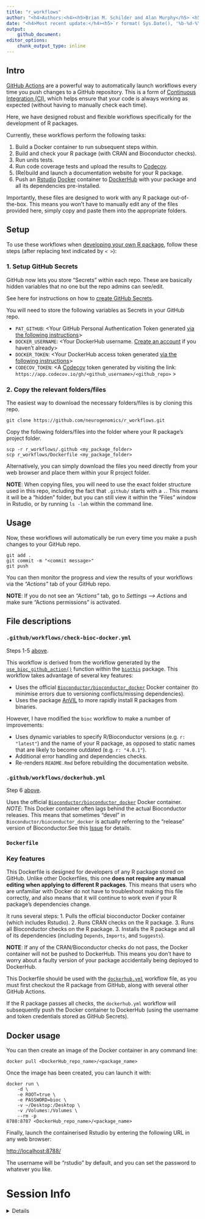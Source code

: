 ```yaml
---
title: "r_workflows" 
author: "<h4>Authors:<h4><h5>Brian M. Schilder and Alan Murphy</h5> <h5><a href='https://www.neurogenomics.co.uk/' target='_blank'>Neurogenomics Lab</a></h5> <h5><a href='https://www.imperial.ac.uk/brain-sciences/' target='_blank'>Imperial College London</a></h5>" 
date: "<h4>Most recent update:</h4><h5>`r format( Sys.Date(), '%b-%d-%Y')`</h5>"
output:
    github_document:
editor_options:
    chunk_output_type: inline
---
```


## Intro

[GitHub Actions](https://docs.github.com/en/actions) 
are a powerful way to automatically launch workflows 
every time you push changes to a GitHub repository. 
This is a form of [Continuous Integration (CI)](https://docs.github.com/en/actions/automating-builds-and-tests/about-continuous-integration),
which helps ensure that your code is always working as expected 
(without having to manually check each time).

Here, we have designed robust and flexible workflows 
specifically for the development of R packages.  

Currently, these workflows perform the following tasks:  

1. Build a Docker container to run subsequent steps within. 
2. Build and check your R package (with CRAN and Bioconductor checks).  
3. Run units tests.  
4. Run code coverage tests and upload the results 
to [Codecov](https://about.codecov.io/).  
5. (Re)build and launch a documentation website for your R package.  
6. Push an [Rstudio](https://www.rstudio.com/) 
[Docker](https://www.docker.com/) container to 
[DockerHub](https://hub.docker.com/) 
with your package and all its dependencies pre-installed.  

Importantly, these files are designed to work with any R package out-of-the-box.
This means you won't have to manually edit any of the files provided here, 
simply copy and paste them into the appropriate folders.

## Setup 

To use these workflows when [developing your own R package](https://support.rstudio.com/hc/en-us/articles/200486488-Developing-Packages-with-the-RStudio-IDE), follow these steps (after replacing text indicated by `< >`):

### 1. Setup GitHub Secrets 

GitHub now lets you store "Secrets" within each repo. 
These are basically hidden variables that no one but the repo admins 
can see/edit. 

See here for instructions on how to [create GitHub Secrets](https://docs.github.com/en/actions/security-guides/encrypted-secrets). 

You will need to store the following variables as Secrets in your GitHub repo.

* `PAT_GITHUB`: <Your GitHub Personal Authentication Token 
generated [via the following instructions](https://docs.github.com/en/authentication/keeping-your-account-and-data-secure/creating-a-personal-access-token)>  
* `DOCKER_USERNAME`: <Your DockerHub username. 
[Create an account](https://hub.docker.com/signup) if you haven't already>  
* `DOCKER_TOKEN`: <Your DockerHub access token generated 
[via the following instructions](https://docs.docker.com/docker-hub/access-tokens/)>  
* `CODECOV_TOKEN`: <A [Codecov](https://app.codecov.io/gh) 
token generated by visiting the link:
`https://app.codecov.io/gh/<github_username>/<github_repo>` >  

### 2. Copy the relevant folders/files

The easiest way to download the necessary folders/files is by cloning this repo.  

```
git clone https://github.com/neurogenomics/r_workflows.git
```

Copy the following folders/files into the folder where your
R package's project folder. 

```
scp -r r_workflows/.github <my_package_folder>
scp r_workflows/Dockerfile <my_package_folder>
``` 

Alternatively, you can simply download the files you need 
directly from your web browser and place them within your R project folder.  

**NOTE**: When copying files, you will need to use the exact folder structure 
used in this repo, including the fact that `.github/` starts with a `.`. 
This means it will be a "hidden" folder, but you can still view it 
within the "Files" window in Rstudio,
or by running `ls -lah` within the command line.


## Usage

Now, these workflows will automatically be run every time you make 
a push changes to your GitHub repo.  

```
git add .
git commit -m "<commit message>"
git push
```

You can then monitor the progress and view the results of your workflows 
via the *"Actions"* tab of your GitHub repo. 

**NOTE**: If you do not see an *"Actions"* tab, go to *Settings --> Actions* and
make sure "Actions permissions" is activated. 


## File descriptions 

### `.github/workflows/check-bioc-docker.yml` 

Steps 1-5 [above](https://github.com/neurogenomics/r_workflows#Intro). 

This workflow is derived from the workflow generated by the 
[`use_bioc_github_action()`](https://lcolladotor.github.io/biocthis/articles/biocthis.html) function within the 
[`biothis`](http://www.bioconductor.org/packages/release/bioc/html/biocthis.html) 
package. This workflow takes advantage of several key features: 

- Uses the official [`Bioconductor/bioconductor_docker`](https://github.com/Bioconductor/bioconductor_docker) Docker container
(to minimise errors due to versioning conflicts/missing dependencies).    
- Uses the package
[AnVIL](https://bioconductor.org/packages/release/bioc/html/AnVIL.html) to more
rapidly install R packages from binaries.  

However, I have modified the `bioc` workflow to make a number of improvements:  

- Uses dynamic variables to specify R/Bioconductor versions 
(e.g. `r: "latest"`) and the name of your R package, as opposed to static 
names that are likely to become outdated (e.g. `r: "4.0.1"`).  
- Additional error handling and dependencies checks.  
- Re-renders `README.Rmd` before rebuilding the documentation website. 

### `.github/workflows/dockerhub.yml` 

Step 6 [above](https://github.com/neurogenomics/r_workflows#Intro). 

Uses the official 
[`Bioconductor/bioconductor_docker`](https://github.com/Bioconductor/bioconductor_docker)
Docker container. 
*NOTE*: This Docker container often lags behind the
actual Bioconductor releases. This means that sometimes "devel" in `Bioconductor/bioconductor_docker` is actually referring to the "release" 
version of Bioconductor.See this [Issue](https://github.com/Bioconductor/bioconductor_docker/issues/37) 
for details. 

### `Dockerfile`
 
### Key features 

This Dockerfile is designed for developers of any R package stored on GitHub.
Unlike other Dockerfiles, this one
**does not require any manual editing when applying to different R packages**. 
This means that users who are unfamiliar with Docker do not have to troubleshoot
making this file correctly, and also means that it will continue to work 
even if your R package's dependencies change.

It runs several steps:
  1. Pulls the official bioconductor Docker container (which includes Rstudio).
  2. Runs CRAN checks on the R package.
  3. Runs all Bioconductor checks on the R package. 
  3. Installs the R package and all of its dependencies 
  (including `Depends`, `Imports`, and `Suggests`).

**NOTE**: If any of the CRAN/Bioconductor checks do not pass, 
the Docker container will not be pushed to DockerHub. 
This means you don't have to worry about a faulty version of your package 
accidentally being deployed to DockerHub.

This Dockerfile should be used with the [`dockerhub.yml`](https://github.com/neurogenomics/r_workflows/blob/master/.github/workflows/dockerhub.yml) workflow file,
as you must first checkout the R package from GitHub,
along with several other GitHub Actions.

If the R package passes all checks, the `dockerhub.yml` workflow will subsequently
push the Docker container to DockerHub (using the username and token credentials
stored as GitHub Secrets).

## Docker usage

You can then create an image of the Docker container in any command line:  

```
docker pull <DockerHub_repo_name>/<package_name>
```

Once the image has been created, you can launch it with:  

```
docker run \
    -d \
    -e ROOT=true \
    -e PASSWORD=bioc \
    -v ~/Desktop:/Desktop \
    -v /Volumes:/Volumes \
    --rm -p  
8788:8787 <DockerHub_repo_name>/<package_name> 
```
Finally, launch the containerised Rstudio by entering the following 
URL in any web browser:  

[http://localhost:8788/](http://localhost:8788/)

The username will be "rstudio" by default,
and you can set the password to whatever you like.  


# Session Info  

<details>

```r
utils::sessionInfo()
```

</details>

